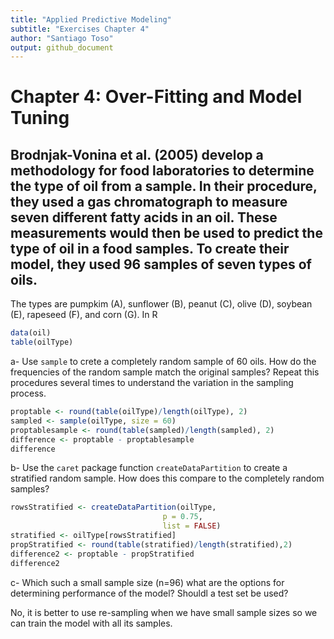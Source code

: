 ```yaml
---
title: "Applied Predictive Modeling"
subtitle: "Exercises Chapter 4"
author: "Santiago Toso"
output: github_document
---
```


# Chapter 4: Over-Fitting and Model Tuning

## Brodnjak-Vonina et al. (2005) develop a methodology for food laboratories to determine the type of oil from a sample. In their procedure, they used a gas chromatograph to measure seven different fatty acids in an oil. These measurements would then be used to predict the type of oil in a food samples. To create their model, they used 96 samples of seven types of oils.

The types are pumpkim (A), sunflower (B), peanut (C), olive (D), soybean (E), rapeseed (F), and corn (G). In R

```r
data(oil)
table(oilType)
```

a- Use `sample` to crete a completely random sample of 60 oils. How do the frequencies of the random sample match the original samples? Repeat this procedures several times to understand the variation in the sampling process.

```r
proptable <- round(table(oilType)/length(oilType), 2)
sampled <- sample(oilType, size = 60)
proptablesample <- round(table(sampled)/length(sampled), 2)
difference <- proptable - proptablesample
difference
```

b- Use the `caret` package function `createDataPartition` to create a stratified random sample. How does this compare to the completely random samples?

```r
rowsStratified <- createDataPartition(oilType, 
                                  p = 0.75,
                                  list = FALSE)
stratified <- oilType[rowsStratified]
propStratified <- round(table(stratified)/length(stratified),2)
difference2 <- proptable - propStratified
difference2
```

c- Which such a small sample size (n=96) what are the options for determining performance of the model? Shouldl a test set be used?

No, it is better to use re-sampling when we have small sample sizes so we can train the model with all its samples.